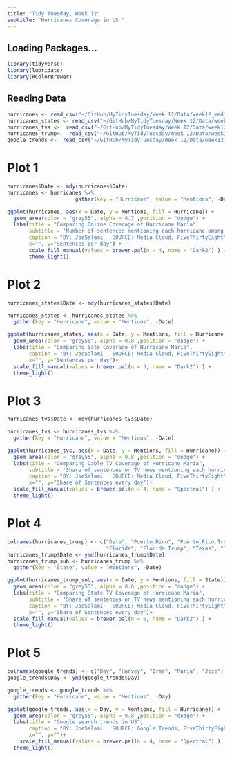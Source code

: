 ```yaml
---
title: "Tidy Tuesday, Week 12"
subtitle: "Hurricanes Coverage in US "
---
```

## Loading Packages...
```r
library(tidyverse)
library(lubridate)
library(RColorBrewer)
```

## Reading Data
```r
hurricanes <- read_csv("~/GitHub/MyTidyTuesday/Week 12/Data/week12_mediacloud_hurricanes.csv")
hurricanes_states <- read_csv("~/GitHub/MyTidyTuesday/Week 12/Data/week12_mediacloud_states.csv")
hurricanes_tvs <-  read_csv("~/GitHub/MyTidyTuesday/Week 12/Data/week12_tv_hurricanes.csv")
hurricanes_trump<-  read_csv("~/GitHub/MyTidyTuesday/Week 12/Data/week12_mediacloud_trump.csv")
google_trends <-  read_csv("~/GitHub/MyTidyTuesday/Week 12/Data/week12_google_trends.csv", skip = 2)
```

# Plot 1
```r
hurricanes$Date <- mdy(hurricanes$Date)
hurricanes <- hurricanes %>% 
                      gather(key = "Hurricane", value = "Mentions", -Date)

ggplot(hurricanes, aes(x = Date, y = Mentions, fill = Hurricane)) +
  geom_area(color = "grey55", alpha = 0.7 ,position = "dodge") +
  labs(title = "Comparing Online Coverage of Hurricane Maria",
       subtitle = 'Number of sentences mentioning each hurricane among "U.S. Top Online News"',
       caption = "BY: JoeSalami   SOURCE: Media Cloud, FiveThirtyEight",
       x="", y="Sentences per day") +
       scale_fill_manual(values = brewer.pal(n = 4, name = "Dark2") ) +
       theme_light()
```


# Plot 2
```r
hurricanes_states$Date <- mdy(hurricanes_states$Date)

hurricanes_states <- hurricanes_states %>%
  gather(key = "Hurricane", value = "Mentions", -Date)

ggplot(hurricanes_states, aes(x = Date, y = Mentions, fill = Hurricane)) +
  geom_area(color = "grey55", alpha = 0.8 ,position = "dodge") +
  labs(title = "Comparing Sate Coverage of Hurricane Maria",
       caption = "BY: JoeSalami   SOURCE: Media Cloud, FiveThirtyEight",
       x="", y="Sentences per day")+
  scale_fill_manual(values = brewer.pal(n = 3, name = "Dark2") ) +
  theme_light()
```

# Plot 3
```r
hurricanes_tvs$Date <- mdy(hurricanes_tvs$Date)

hurricanes_tvs <- hurricanes_tvs %>%
  gather(key = "Hurricane", value = "Mentions", -Date)

ggplot(hurricanes_tvs, aes(x = Date, y = Mentions, fill = Hurricane)) +
  geom_area(color = "grey55", alpha = 0.8 ,position = "dodge") +
  labs(title = "Comparing Cable TV Coverage of Hurricane Maria",
       subtitle = 'Share of sentences on TV news mentioning each hurricane',
       caption = "BY: JoeSalami   SOURCE: Media Cloud, FiveThirtyEight",
       x="", y="Share of Sentences every day")+
  scale_fill_manual(values = brewer.pal(n = 4, name = "Spectral") ) +
  theme_light()
```

# Plot 4
```r
colnames(hurricanes_trump) <- c("Date", "Puerto.Rico", "Puerto.Rico.Trump", 
                                "Florida", "Florida.Trump", "Texas", "Texas.Trump")
hurricanes_trump$Date <- ymd(hurricanes_trump$Date)
hurricanes_trump_sub <- hurricanes_trump %>% 
  gather(key = "State", value = "Mentions", -Date)

ggplot(hurricanes_trump_sub, aes(x = Date, y = Mentions, fill = State)) +
  geom_area(color = "grey55", alpha = 0.6 ,position = "dodge") +
  labs(title = "Comparing State TV Coverage of Hurricane Maria",
       subtitle = 'Share of sentences on TV news mentioning each hurricane',
       caption = "BY: JoeSalami   SOURCE: Media Cloud, FiveThirtyEight",
       x="", y="Share of Sentences every day")+
  scale_fill_manual(values = brewer.pal(n = 6, name = "Dark2") ) +
  theme_light()

```

# Plot 5
```r
colnames(google_trends) <- c("Day", "Harvey", "Irma", "Maria", "Jose")
google_trends$Day <- ymd(google_trends$Day)

google_trends <- google_trends %>%
  gather(key = "Hurricane", value = "Mentions", -Day)

ggplot(google_trends, aes(x = Day, y = Mentions, fill = Hurricane)) +
  geom_area(color = "grey55", alpha = 0.8 ,position = "dodge") +
  labs(title = "Google search trends in US",
       caption = "BY: JoeSalami   SOURCE: Google Trends, FiveThirtyEight",
       x="", y="")+
    scale_fill_manual(values = brewer.pal(n = 4, name = "Spectral") ) +
  theme_light()
```